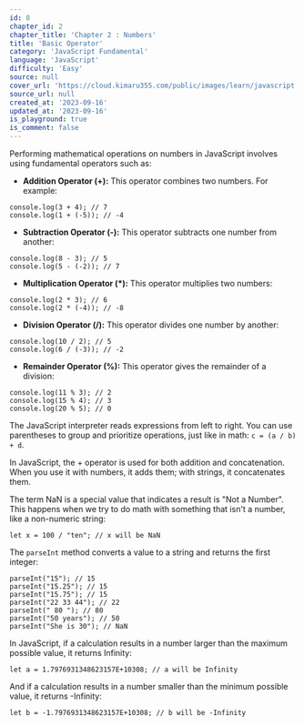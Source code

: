 ```yaml
---
id: 8
chapter_id: 2
chapter_title: 'Chapter 2 : Numbers'
title: 'Basic Operator'
category: 'JavaScript Fundamental'
language: 'JavaScript'
difficulty: 'Easy'
source: null
cover_url: 'https://cloud.kimaru355.com/public/images/learn/javascript.webp'
source_url: null
created_at: '2023-09-16'
updated_at: '2023-09-16'
is_playground: true
is_comment: false
---
```


Performing mathematical operations on numbers in JavaScript involves using fundamental operators such as:

- **Addition Operator (+):** This operator combines two numbers. For example:

```
console.log(3 + 4); // 7
console.log(1 + (-5)); // -4
```

- **Subtraction Operator (-):** This operator subtracts one number from another:

```
console.log(8 - 3); // 5
console.log(5 - (-2)); // 7
```

- **Multiplication Operator (\*):** This operator multiplies two numbers:

```
console.log(2 * 3); // 6
console.log(2 * (-4)); // -8
```

- **Division Operator (/):** This operator divides one number by another:

```
console.log(10 / 2); // 5
console.log(6 / (-3)); // -2
```

- **Remainder Operator (%):** This operator gives the remainder of a division:

```
console.log(11 % 3); // 2
console.log(15 % 4); // 3
console.log(20 % 5); // 0
```

The JavaScript interpreter reads expressions from left to right. You can use parentheses to group and prioritize operations, just like in math: `c = (a / b) + d`.

In JavaScript, the + operator is used for both addition and concatenation. When you use it with numbers, it adds them; with strings, it concatenates them.

The term NaN is a special value that indicates a result is "Not a Number". This happens when we try to do math with something that isn't a number, like a non-numeric string:

```
let x = 100 / "ten"; // x will be NaN
```

The `parseInt` method converts a value to a string and returns the first integer:

```
parseInt("15"); // 15
parseInt("15.25"); // 15
parseInt("15.75"); // 15
parseInt("22 33 44"); // 22
parseInt(" 80 "); // 80
parseInt("50 years"); // 50
parseInt("She is 30"); // NaN
```

In JavaScript, if a calculation results in a number larger than the maximum possible value, it returns Infinity:

```
let a = 1.7976931348623157E+10308; // a will be Infinity
```

And if a calculation results in a number smaller than the minimum possible value, it returns -Infinity:

```
let b = -1.7976931348623157E+10308; // b will be -Infinity
```
